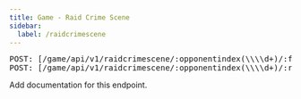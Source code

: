 ```yaml
---
title: Game - Raid Crime Scene
sidebar:
  label: /raidcrimescene
---
```


<pre>
POST: [/game/api/v1/raidcrimescene/:opponentindex(\\\\d+)/:facelost(\\\\d+)](#)
POST: [/game/api/v1/raidcrimescene/:opponentindex(\\\\d+)/:rackettypeuid(\\\\d+)/:roomid(\\\\d+)/:facelost(\\\\d+)](#)
</pre>


<Aside type="caution" title="TODO">Add documentation for this endpoint.</Aside>